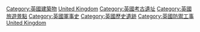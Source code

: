 {{Commonscat|Castles in the United Kingdom}}

[[Category:英國建築物|Category:英國建築物]]
[[Category:各國城堡|United Kingdom]]
[[Category:英國考古遺址|Category:英國考古遺址]]
[[Category:英國旅遊景點|Category:英國旅遊景點]]
[[Category:英國軍事史|Category:英國軍事史]]
[[Category:英國歷史遺跡|Category:英國歷史遺跡]]
[[Category:英國防禦工事|Category:英國防禦工事]]
[[Category:歐洲城堡|United Kingdom]]